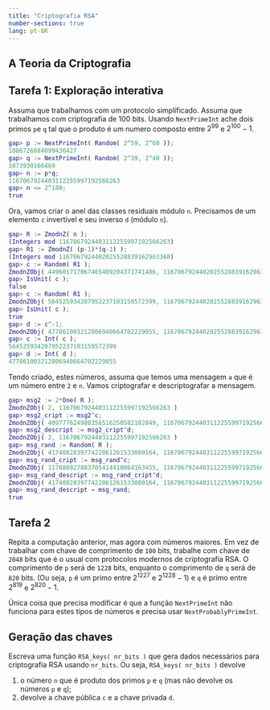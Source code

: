 ```yaml
---
title: "Criptografia RSA"
number-sections: true
lang: pt-BR
---
```


## A Teoria da Criptografia

## Tarefa 1: Exploração interativa

Assuma que trabalhamos com um protocolo simplificado. Assuma que trabalhamos com criptografia de 100 bits. Usando `NextPrimeInt` ache dois primos `p`e `q` tal que o produto é um numero composto entre $2^{99}$ e $2^{100}-1$. 

```matlab
gap> p := NextPrimeInt( Random( 2^59, 2^60 ));
1086726084099436427
gap> q := NextPrimeInt( Random( 2^39, 2^40 ));
1073930166469
gap> n := p*q;
1167067924403112255997192566263
gap> n <= 2^100;
true
```


Ora, vamos criar o anel das classes residuais módulo `n`. Precisamos de um elemento `c` invertível e seu inverso `d` (módulo `n`).

```matlab
gap> R := ZmodnZ( n );
(Integers mod 1167067924403112255997192566263)
gap> R1 := ZmodnZ( (p-1)*(q-1) );
(Integers mod 1167067924402025528839162963368)
gap> c := Random( R1 );
ZmodnZObj( 449601717067465409204371741486, 1167067924402025528839162963368 )
gap> IsUnit( c );
false
gap> c := Random( R1 );
ZmodnZObj( 564525934207952237103150572399, 1167067924402025528839162963368 )
gap> IsUnit( c );
true
gap> d := c^-1;
ZmodnZObj( 477861003212806940664702229055, 1167067924402025528839162963368 )
gap> c := Int( c );
564525934207952237103150572399
gap> d := Int( d );
477861003212806940664702229055
```
Tendo criado, estes números, assuma que temos uma mensagem `a` que é um número entre `2` e `n`.  Vamos criptografar e descriptografar a mensagem.

```matlab
gap> msg2 := 2*One( R );
ZmodnZObj( 2, 1167067924403112255997192566263 )
gap> msg2_cript := msg2^c;
ZmodnZObj( 409777624988356516250582182849, 1167067924403112255997192566263 )
gap> msg2_descript := msg2_cript^d;
ZmodnZObj( 2, 1167067924403112255997192566263 )
gap> msg_rand := Random( R );
ZmodnZObj( 417408283977422861261533080164, 1167067924403112255997192566263 )
gap> msg_rand_cript := msg_rand^c;
ZmodnZObj( 117680927883705414410064163455, 1167067924403112255997192566263 )
gap> msg_rand_descript := msg_rand_cript^d;
ZmodnZObj( 417408283977422861261533080164, 1167067924403112255997192566263 )
gap> msg_rand_descript = msg_rand;
true
```

## Tarefa 2

Repita a computação anterior, mas agora com números maiores. Em vez de trabalhar com chave de comprimento de `100` bits, trabalhe com chave de `2048` bits que é o usual com protocolos modernos de criptografia RSA. O comprimento de `p` será de `1228` bits, enquanto o comprimento de `q` será de `820` bits. (Ou seja, `p` é um primo entre $2^{1227}$ e $2^{1228}-1$) e `q` é primo entre $2^{819}$ e $2^{820}-1$.

Única coisa que precisa modificar é que a função `NextPrimeInt` não funciona para estes típos de números e precisa usar `NextProbablyPrimeInt`. 

## Geração das chaves


Escreva uma função `RSA_keys( nr_bits )` que gera dados necessários para criptografia RSA usando `nr_bits`. Ou seja, `RSA_keys( nr_bits )` devolve 

1. o número `n` que é produto dos primos `p` e `q` (mas não devolve os números `p` e `q`);
2. devolve a chave pública `c` e a chave privada `d`.

<!--
RSA_keys := function( nr_bits )
    local nr_bits_p, nr_bits_q, p, q, n, phi_n, c, gcd_rep, d;

    nr_bits_p := Int( 3*nr_bits/5 );
    nr_bits_q := nr_bits - nr_bits_p; 
    p := NextProbablyPrimeInt( 2^(nr_bits_p-1) );
    q := NextProbablyPrimeInt( 2^(nr_bits_q-1) );

    n := p*q;

    phi_n := (p-1)*(q-1);

    repeat 
        c := Random( 2, n );
        gcd_rep := Gcdex( phi_n, c );
        d := gcd_rep.coeff1*phi_n + gcd_rep.coeff2*c;
    until d = 1;

    return [ n, c, gcd_rep.coeff2 ];
end; 
-->
